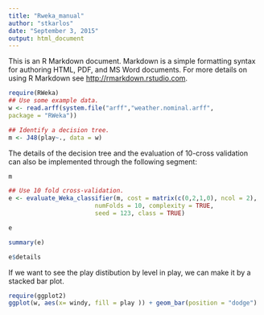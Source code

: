 ```yaml
---
title: "Rweka_manual"
author: "stkarlos"
date: "September 3, 2015"
output: html_document
---
```


This is an R Markdown document. Markdown is a simple formatting syntax for authoring HTML, PDF, and MS Word documents. For more details on using R Markdown see <http://rmarkdown.rstudio.com>.



```r
require(RWeka)
## Use some example data.
w <- read.arff(system.file("arff","weather.nominal.arff",
package = "RWeka"))

## Identify a decision tree.
m <- J48(play~., data = w)

```

The details of the decision tree and the evaluation of 10-cross validation can also be implemented through the following segment:
```r
m

## Use 10 fold cross-validation.
e <- evaluate_Weka_classifier(m, cost = matrix(c(0,2,1,0), ncol = 2),
						numFolds = 10, complexity = TRUE,
						seed = 123, class = TRUE)

e

summary(e)

e$details

```

If we want to see the play distibution by level in play, we can make it by a stacked bar plot.

```r
require(ggplot2)
ggplot(w, aes(x= windy, fill = play )) + geom_bar(position = "dodge")
```

